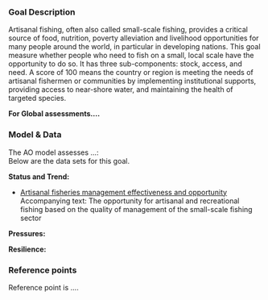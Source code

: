 ### Goal Description

Artisanal fishing, often also called small-scale fishing, provides a critical source of food, nutrition, poverty alleviation and livelihood opportunities for many people around the world, in particular in developing nations. This goal measure whether people who need to fish on a small, local scale have the opportunity to do so. It has three sub-components: stock, access, and need. A score of 100 means the country or region is meeting the needs of artisanal fishermen or communities by implementing institutional supports, providing access to near-shore water, and maintaining the health of targeted species. 

**For Global assessments....** 

### Model & Data 

The AO model assesses ...:   
Below are the data sets for this goal.

**Status and Trend:**

- [Artisanal fisheries management effectiveness and opportunity](go to the layers.html#ao_need, where there's more description, info about gapfilling, whether it was updated in that year)
Accompanying text: The opportunity for artisanal and recreational fishing based on the quality of management of the small-scale fishing sector

**Pressures:**  

**Resilience:** 

### Reference points 

Reference point is ....


